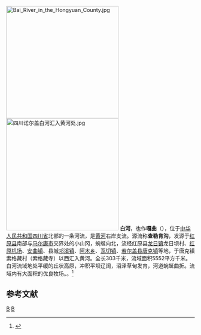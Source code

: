 {{Otheruses|白河|other=关于其他同名或类似名称条目}}
[[File:Bai_River_in_the_Hongyuan_County.jpg|300px]]
[[File:四川诺尔盖白河汇入黄河处.jpg|300px]]
'''白河'''，也作'''嘎曲'''（{{bo|z=དཀར་ཆུ}}），位于[[中华人民共和国|中华人民共和国]][[四川省|四川省]]北部的一条河流，是[[黄河|黄河]]右岸支流。源流称'''查勒肯沟'''，发源于[[红原县|红原县]]南部与[[马尔康市|马尔康市]]交界处的小山冈，蜿蜒向北，流经红原县[[龙日镇|龙日镇]]龙日坝村、[[红原机场|红原机场]]、[[安曲镇|安曲镇]]、县城[[邛溪镇|邛溪镇]]、[[阿木乡|阿木乡]]、[[瓦切镇|瓦切镇]]、[[若尔盖县|若尔盖县]][[唐克镇|唐克镇]]等地，于唐克镇索格藏村（索格藏寺）以西汇入黄河。全长303千米，流域面积5552平方千米。白河流域地处平缓的丘状高原，冲积平坝辽阔，沼泽草甸发育，河道蜿蜒曲折。流域内有大面积的优良牧场。。<ref name="中国河湖大典">{{cite book zh |author=《[[中国河湖大典|中国河湖大典]]》编纂委员会 |title=《中国河湖大典·黄河卷》 |format=M |edition=1 |location=北京 |publisher=中国水利水电出版社 |date=2014年4月 |pages=28页 |id= ISBN 978-7-5170-1937-4}}</ref>

==参考文献==
{{reflist}}

{{黄河}}
{{China-river-stub}}

[[Category:黄河支流|B]]
[[Category:四川河流|B]]